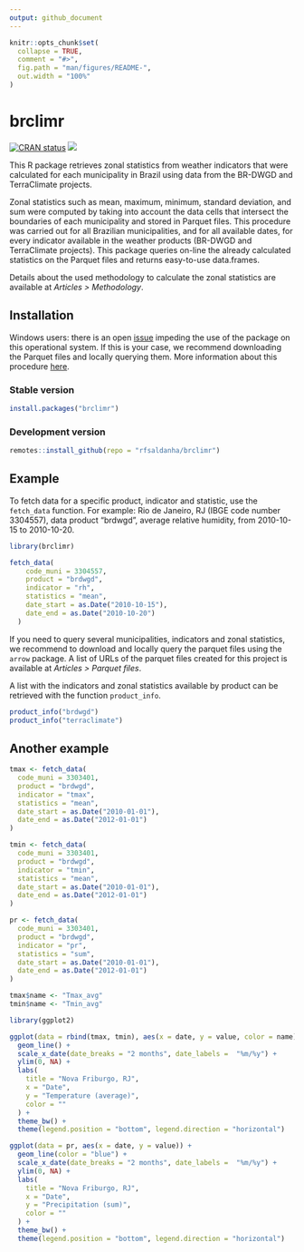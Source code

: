 ```yaml
---
output: github_document
---
```


<!-- README.md is generated from README.Rmd. Please edit that file -->

```r
knitr::opts_chunk$set(
  collapse = TRUE,
  comment = "#>",
  fig.path = "man/figures/README-",
  out.width = "100%"
)
```

# brclimr

<!-- badges: start -->

[![CRAN status](https://www.r-pkg.org/badges/version/brclimr)](https://CRAN.R-project.org/package=brclimr) [![](https://cranlogs.r-pkg.org/badges/brclimr)](https://cran.r-project.org/package=brclimr)
<!-- badges: end -->

This R package retrieves zonal statistics from weather indicators that were calculated for each municipality in Brazil using data from the BR-DWGD and TerraClimate projects.

Zonal statistics such as mean, maximum, minimum, standard deviation, and sum were computed by taking into account the data cells that intersect the boundaries of each municipality and stored in Parquet files. This procedure was carried out for all Brazilian municipalities, and for all available dates, for every indicator available in the weather products (BR-DWGD and TerraClimate projects). This package queries on-line the already calculated statistics on the Parquet files and returns easy-to-use data.frames.

Details about the used methodology to calculate the zonal statistics are available at *Articles \> Methodology*.

## Installation

Windows users: there is an open [issue](https://github.com/rfsaldanha/brclimr/issues/1) impeding the use of the package on this operational system. If this is your case, we recommend downloading the Parquet files  and locally querying them. More information about this procedure [here](https://rfsaldanha.github.io/brclimr/articles/parquet_files.html).

### Stable version

```r
install.packages("brclimr")
```

### Development version

```r
remotes::install_github(repo = "rfsaldanha/brclimr")
```

## Example

To fetch data for a specific product, indicator and statistic, use the `fetch_data` function. For example: Rio de Janeiro, RJ (IBGE code number 3304557), data product "brdwgd", average relative humidity, from 2010-10-15 to 2010-10-20.

```r
library(brclimr)

fetch_data(
    code_muni = 3304557,
    product = "brdwgd",
    indicator = "rh",
    statistics = "mean",
    date_start = as.Date("2010-10-15"),
    date_end = as.Date("2010-10-20")
  )
```

If you need to query several municipalities, indicators and zonal statistics, we recommend to download and locally query the parquet files using the `arrow` package. A list of URLs of the parquet files created for this project is available at *Articles \> Parquet files*.

A list with the indicators and zonal statistics available by product can be retrieved with the function `product_info`.

```r
product_info("brdwgd")
product_info("terraclimate")
```

## Another example

```r
tmax <- fetch_data(
  code_muni = 3303401,
  product = "brdwgd",
  indicator = "tmax",
  statistics = "mean",
  date_start = as.Date("2010-01-01"),
  date_end = as.Date("2012-01-01")
)

tmin <- fetch_data(
  code_muni = 3303401,
  product = "brdwgd",
  indicator = "tmin",
  statistics = "mean",
  date_start = as.Date("2010-01-01"),
  date_end = as.Date("2012-01-01")
)

pr <- fetch_data(
  code_muni = 3303401,
  product = "brdwgd",
  indicator = "pr",
  statistics = "sum",
  date_start = as.Date("2010-01-01"),
  date_end = as.Date("2012-01-01")
)

tmax$name <- "Tmax_avg"
tmin$name <- "Tmin_avg"
```

```r
library(ggplot2)

ggplot(data = rbind(tmax, tmin), aes(x = date, y = value, color = name)) +
  geom_line() +
  scale_x_date(date_breaks = "2 months", date_labels =  "%m/%y") +
  ylim(0, NA) +
  labs(
    title = "Nova Friburgo, RJ",
    x = "Date", 
    y = "Temperature (average)",
    color = ""
  ) +
  theme_bw() +
  theme(legend.position = "bottom", legend.direction = "horizontal")
```

```r
ggplot(data = pr, aes(x = date, y = value)) +
  geom_line(color = "blue") +
  scale_x_date(date_breaks = "2 months", date_labels =  "%m/%y") +
  ylim(0, NA) +
  labs(
    title = "Nova Friburgo, RJ",
    x = "Date", 
    y = "Precipitation (sum)",
    color = ""
  ) +
  theme_bw() +
  theme(legend.position = "bottom", legend.direction = "horizontal")
```
